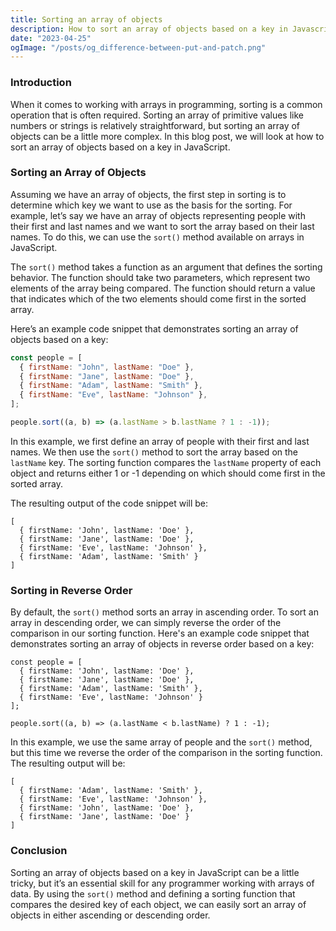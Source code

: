 ```yaml
---
title: Sorting an array of objects
description: How to sort an array of objects based on a key in Javascript
date: "2023-04-25"
ogImage: "/posts/og_difference-between-put-and-patch.png"
---
```


### Introduction

When it comes to working with arrays in programming, sorting is a common operation that is often required. Sorting an array of primitive values like numbers or strings is relatively straightforward, but sorting an array of objects can be a little more complex. In this blog post, we will look at how to sort an array of objects based on a key in JavaScript.

### Sorting an Array of Objects

Assuming we have an array of objects, the first step in sorting is to determine which key we want to use as the basis for the sorting. For example, let’s say we have an array of objects representing people with their first and last names and we want to sort the array based on their last names. To do this, we can use the `sort()` method available on arrays in JavaScript.

The `sort()` method takes a function as an argument that defines the sorting behavior. The function should take two parameters, which represent two elements of the array being compared. The function should return a value that indicates which of the two elements should come first in the sorted array.

Here’s an example code snippet that demonstrates sorting an array of objects based on a key:

```js
const people = [
  { firstName: "John", lastName: "Doe" },
  { firstName: "Jane", lastName: "Doe" },
  { firstName: "Adam", lastName: "Smith" },
  { firstName: "Eve", lastName: "Johnson" },
];

people.sort((a, b) => (a.lastName > b.lastName ? 1 : -1));
```

In this example, we first define an array of people with their first and last names. We then use the `sort()` method to sort the array based on the `lastName` key. The sorting function compares the `lastName` property of each object and returns either 1 or -1 depending on which should come first in the sorted array.

The resulting output of the code snippet will be:

```
[
  { firstName: 'John', lastName: 'Doe' },
  { firstName: 'Jane', lastName: 'Doe' },
  { firstName: 'Eve', lastName: 'Johnson' },
  { firstName: 'Adam', lastName: 'Smith' }
]
```

### Sorting in Reverse Order

By default, the `sort()` method sorts an array in ascending order. To sort an array in descending order, we can simply reverse the order of the comparison in our sorting function. Here's an example code snippet that demonstrates sorting an array of objects in reverse order based on a key:

```
const people = [
  { firstName: 'John', lastName: 'Doe' },
  { firstName: 'Jane', lastName: 'Doe' },
  { firstName: 'Adam', lastName: 'Smith' },
  { firstName: 'Eve', lastName: 'Johnson' }
];

people.sort((a, b) => (a.lastName < b.lastName) ? 1 : -1);
```

In this example, we use the same array of people and the `sort()` method, but this time we reverse the order of the comparison in the sorting function. The resulting output will be:

```
[
  { firstName: 'Adam', lastName: 'Smith' },
  { firstName: 'Eve', lastName: 'Johnson' },
  { firstName: 'John', lastName: 'Doe' },
  { firstName: 'Jane', lastName: 'Doe' }
]
```

### Conclusion

Sorting an array of objects based on a key in JavaScript can be a little tricky, but it’s an essential skill for any programmer working with arrays of data. By using the `sort()` method and defining a sorting function that compares the desired key of each object, we can easily sort an array of objects in either ascending or descending order.
